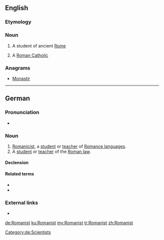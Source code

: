 {{also|romanist}}
==English==

===Etymology===
{{suffix|en|Roman|ist}}

===Noun===
{{en-noun}}

# A student of ancient [[Rome]]
# {{lb|en|informal}} A [[Roman Catholic]]

===Anagrams===
* [[Monastir#English|Monastir]]

----

==German==
{{slim-wikipedia|Romanistik|lang=de}}

===Pronunciation===
* {{IPA|/ʁomaˈnɪst/|lang=de}}

===Noun===
{{de-noun|m|Romanisten|Romanisten|f=Romanistin}}

# [[Romanicist]], a [[student]] or [[teacher]] of [[Romance language]]s.
# A [[student]] or [[teacher]] of the [[Roman law]].

====Declension====
{{de-decl-noun-m|en|en}}

====Related terms====
* {{l|de|Romanistik}}
* {{l|de|romanistisch}}

===External links===
* {{R:Duden}}

[[Category:de:Scientists]]

[[de:Romanist]]
[[ku:Romanist]]
[[my:Romanist]]
[[tr:Romanist]]
[[zh:Romanist]]